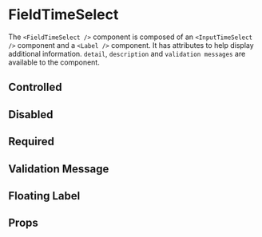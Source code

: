 
<Meta component={FieldTimeSelect} title="Docs/FieldTimeSelect" />

# FieldTimeSelect

The `<FieldTimeSelect />` component is composed of an `<InputTimeSelect />` component and a `<Label />` component. It has attributes to help display additional information. `detail`, `description` and `validation messages` are available to the component.

<Editor code={basicStory} />

## Controlled

<Editor code={controlledStory} />

## Disabled

<Editor code={disabledStory} />

## Required

<Editor code={requiredStory} />

## Validation Message

<Editor code={validationMessageStory} />

## Floating Label

<Editor code={floatingLabelStory} />
<Editor code={validationMessageFloatingLabelStory} />

## Props

<ArgsTable of={FieldTimeSelect} exclude={excludedProps} />
